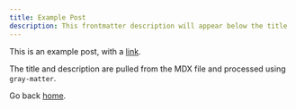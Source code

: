 ```yaml
---
title: Example Post
description: This frontmatter description will appear below the title
---
```


This is an example post, with a [link](https://nextjs.org).

The title and description are pulled from the MDX file and processed using `gray-matter`. 

Go back [home](/).